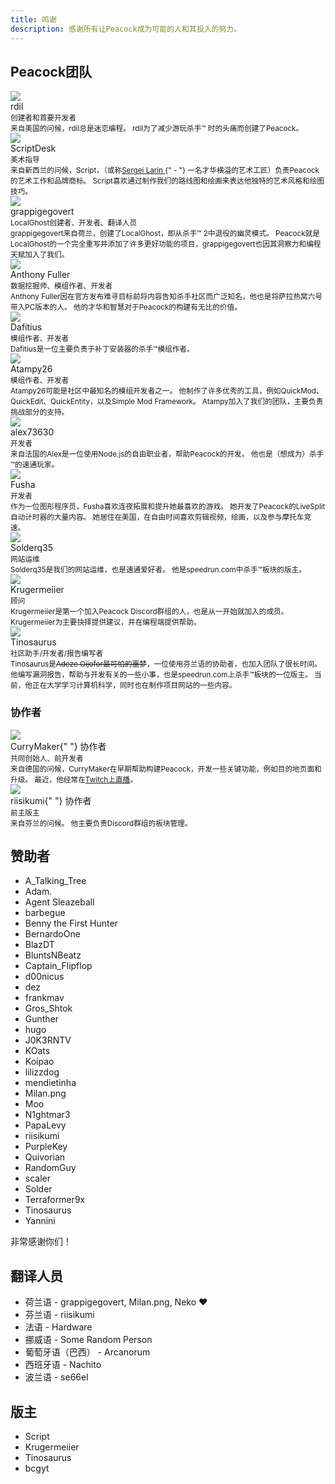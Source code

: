 ```yaml
---
title: 鸣谢
description: 感谢所有让Peacock成为可能的人和其投入的努力。
---
```


## Peacock团队

<div className="card">
    <div className="card__header">
        <div className="avatar">
            <img className="avatar__photo" src="/img/people/rdil.png" />
            <div className="avatar__intro">
                <div className="avatar__name">rdil</div>
                <small className="avatar__subtitle">
                    创建者和首要开发者
                </small>
            </div>
        </div>
    </div>
    <div className="card__body">
        <small>
            来自美国的问候，rdil总是迷恋编程。 rdil为了减少游玩杀手&trade; 时的头痛而创建了Peacock。
        </small>
    </div>
</div>

<div className="card">
    <div className="card__header">
        <div className="avatar">
            <img className="avatar__photo" src="/img/people/scriptdesk.png" />
            <div className="avatar__intro">
                <div className="avatar__name">ScriptDesk</div>
                <small className="avatar__subtitle">美术指导</small>
            </div>
        </div>
    </div>
    <div className="card__body">
        <small>
            来自新西兰的问候，Script，（或称<a
                href="https://hitman.fandom.com/wiki/Sergei_Larin"
                target="_blank"
                rel="noopener noreferrer"
            >Sergei Larin
            </a>
            {" - "}
            一名才华横溢的艺术工匠）负责Peacock的艺术工作和品牌商标。
            Script喜欢通过制作我们的路线图和绘画来表达他独特的艺术风格和绘图技巧。
        </small>
    </div>
</div>

<div className="card">
    <div className="card__header">
        <div className="avatar">
            <img
                className="avatar__photo"
                src="/img/people/grappigegovert.png"
            />
            <div className="avatar__intro">
                <div className="avatar__name">grappigegovert</div>
                <small className="avatar__subtitle">
                    LocalGhost创建者、开发者、翻译人员
                </small>
            </div>
        </div>
    </div>
    <div className="card__body">
        <small>
            grappigegovert来自荷兰，创建了LocalGhost，即从杀手&trade; 2中退役的幽灵模式。
            Peacock就是LocalGhost的一个完全重写并添加了许多更好功能的项目，grappigegovert也因其洞察力和编程天赋加入了我们。
        </small>
    </div>
</div>

<div className="card">
    <div className="card__header">
        <div className="avatar">
            <img
                className="avatar__photo"
                src="/img/people/anthonyfuller.png"
            />
            <div className="avatar__intro">
                <div className="avatar__name">Anthony Fuller</div>
                <small className="avatar__subtitle">
                    数据挖掘师、模组作者、开发者
                </small>
            </div>
        </div>
    </div>
    <div className="card__body">
        <small>
            Anthony Fuller因在官方发布难寻目标前将内容告知杀手社区而广泛知名，他也是将萨拉热窝六号带入PC版本的人。
            他的才华和智慧对于Peacock的构建有无比的价值。
        </small>
    </div>
</div>

<div className="card">
    <div className="card__header">
        <div className="avatar">
            <img
                className="avatar__photo"
                src="/img/people/dafitius.png"
            />
            <div className="avatar__intro">
                <div className="avatar__name">Dafitius</div>
                <small className="avatar__subtitle">
                    模组作者、开发者
                </small>
            </div>
        </div>
    </div>
    <div className="card__body">
        <small>
            Dafitius是一位主要负责于补丁安装器的杀手&trade;模组作者。
        </small>
    </div>
</div>

<div className="card">
    <div className="card__header">
        <div className="avatar">
            <img
                className="avatar__photo"
                src="/img/people/atampy26.png"
            />
            <div className="avatar__intro">
                <div className="avatar__name">Atampy26</div>
                <small className="avatar__subtitle">
                    模组作者、开发者
                </small>
            </div>
        </div>
    </div>
    <div className="card__body">
        <small>
            Atampy26可能是社区中最知名的模组开发者之一。 他制作了许多优秀的工具，例如QuickMod、QuickEdit、QuickEntity，以及Simple Mod Framework。
            Atampy加入了我们的团队，主要负责挑战部分的支持。
        </small>
    </div>
</div>

<div className="card">
    <div className="card__header">
        <div className="avatar">
            <img
                className="avatar__photo"
                src="/img/people/alex73630.png"
            />
            <div className="avatar__intro">
                <div className="avatar__name">alex73630</div>
                <small className="avatar__subtitle">
                    开发者
                </small>
            </div>
        </div>
    </div>
    <div className="card__body">
        <small>
            来自法国的Alex是一位使用Node.js的自由职业者，帮助Peacock的开发。
            他也是（想成为）杀手&trade;的速通玩家。
        </small>
    </div>
</div>

<div className="card">
    <div className="card__header">
        <div className="avatar">
            <img
                className="avatar__photo"
                src="/img/people/fusha.png"
            />
            <div className="avatar__intro">
                <div className="avatar__name">Fusha</div>
                <small className="avatar__subtitle">
                    开发者
                </small>
            </div>
        </div>
    </div>
    <div className="card__body">
        <small>
            作为一位图形程序员，Fusha喜欢连夜拓展和提升她最喜欢的游戏。 她开发了Peacock的LiveSplit自动计时器的大量内容。 她居住在美国，在自由时间喜欢剪辑视频，绘画，以及参与摩托车竞速。
        </small>
    </div>
</div>

<div className="card">
    <div className="card__header">
        <div className="avatar">
            <img
                className="avatar__photo"
                src="/img/people/solder.png"
            />
            <div className="avatar__intro">
                <div className="avatar__name">Solderq35</div>
                <small className="avatar__subtitle">
                    网站运维
                </small>
            </div>
        </div>
    </div>
    <div className="card__body">
        <small>
            Solderq35是我们的网站运维，也是速通爱好者。
            他是speedrun.com中杀手&trade;板块的版主。
        </small>
    </div>
</div>

<div className="card">
    <div className="card__header">
        <div className="avatar">
            <img className="avatar__photo" src="/img/people/krugermeiier.jpg" />
            <div className="avatar__intro">
                <div className="avatar__name">
                    Krugermeiier
                </div>
                <small className="avatar__subtitle">顾问</small>
            </div>
        </div>
    </div>
    <div className="card__body">
        <small>
            Krugermeiier是第一个加入Peacock Discord群组的人，也是从一开始就加入的成员。 Krugermeiier为主要抉择提供建议，并在编程端提供帮助。
        </small>
    </div>
</div>

<div className="card">
    <div className="card__header">
        <div className="avatar">
            <img className="avatar__photo" src="/img/people/tinosaurus.png" />
            <div className="avatar__intro">
                <div className="avatar__name">
                    Tinosaurus
                </div>
                <small className="avatar__subtitle">社区助手/开发者/报告编写者</small>
            </div>
        </div>
    </div>
    <div className="card__body">
        <small>
        Tinosaurus是<del>Adeze Oijofor最可怕的噩梦</del>，一位使用芬兰语的协助者，也加入团队了很长时间。 他编写漏洞报告，帮助与开发有关的一些小事，也是speedrun.com上杀手&trade;板块的一位版主。 当前，他正在大学学习计算机科学，同时也在制作项目网站的一些内容。
        </small>
    </div>
</div>

### 协作者

<div className="card">
    <div className="card__header">
        <div className="avatar">
            <img className="avatar__photo" src="/img/people/currymaker.png" />
            <div className="avatar__intro">
                <div className="avatar__name">
                    CurryMaker{" "}
                    <span className="badge badge--secondary">协作者</span>
                </div>
                <small className="avatar__subtitle">
                    共同创始人、前开发者
                </small>
            </div>
        </div>
    </div>
    <div className="card__body">
        <small>
            来自德国的问候，CurryMaker在早期帮助构建Peacock，开发一些关键功能，例如目的地页面和升级。 最近，他经常在<a
                href="https://twitch.tv/CurryMakerTV"
                target="_blank"
                rel="noopener noreferrer"
            >Twitch上直播</a>。
        </small>
    </div>
</div>

<div className="card">
    <div className="card__header">
        <div className="avatar">
            <img className="avatar__photo" src="/img/people/riisikumi.png" />
            <div className="avatar__intro">
                <div className="avatar__name">
                    riisikumi{" "}
                    <span className="badge badge--secondary">协作者</span>
                </div>
                <small className="avatar__subtitle">前主版主</small>
            </div>
        </div>
    </div>
    <div className="card__body">
        <small>
            来自芬兰的问候。 他主要负责Discord群组的板块管理。
        </small>
    </div>
</div>

## 赞助者

-   A_Talking_Tree
-   Adam.
-   Agent Sleazeball
-   barbegue
-   Benny the First Hunter
-   BernardoOne
-   BlazDT
-   BluntsNBeatz
-   Captain_Flipflop
-   d00nicus
-   dez
-   frankmav
-   Gros_Shtok
-   Gunther
-   hugo
-   J0K3RNTV
-   KOats
-   Koipao
-   lilizzdog
-   mendietinha
-   Milan.png
-   Moo
-   N1ghtmar3
-   PapaLevy
-   riisikumi
-   PurpleKey
-   Quivorian
-   RandomGuy
-   scaler
-   Solder
-   Terraformer9x
-   Tinosaurus
-   Yannini

非常感谢你们！

## 翻译人员

-   荷兰语 - grappigegovert, Milan.png, Neko :heart:
-   芬兰语 - riisikumi
-   法语 - Hardware
-   挪威语 - Some Random Person
-   葡萄牙语（巴西） - Arcanorum
-   西班牙语 - Nachito
-   波兰语 - se66el

## 版主

-   Script
-   Krugermeiier
-   Tinosaurus
-   bcgyt
